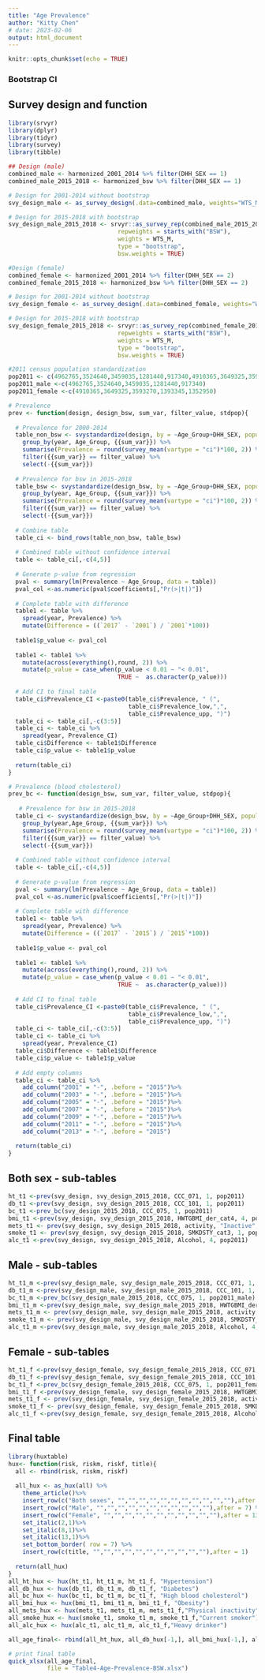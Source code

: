 ---
title: "Age Prevalence"
author: "Kitty Chen"
# date: 2023-02-06
output: html_document
---

```{r setup, include=FALSE}
knitr::opts_chunk$set(echo = TRUE)
```

### Bootstrap CI

## Survey design and function
```{r message=FALSE, warning=FALSE}
library(srvyr)
library(dplyr)
library(tidyr)
library(survey)
library(tibble)

## Design (male)
combined_male <- harmonized_2001_2014 %>% filter(DHH_SEX == 1)
combined_male_2015_2018 <- harmonized_bsw %>% filter(DHH_SEX == 1)

# Design for 2001-2014 without bootstrap
svy_design_male <- as_survey_design(.data=combined_male, weights="WTS_M")

# Design for 2015-2018 with bootstrap
svy_design_male_2015_2018 <- srvyr::as_survey_rep(combined_male_2015_2018,
                               repweights = starts_with("BSW"),
                               weights = WTS_M,
                               type = "bootstrap",
                               bsw.weights = TRUE)

#Design (female)
combined_female <- harmonized_2001_2014 %>% filter(DHH_SEX == 2)
combined_female_2015_2018 <- harmonized_bsw %>% filter(DHH_SEX == 2)

# Design for 2001-2014 without bootstrap
svy_design_female <- as_survey_design(.data=combined_female, weights="WTS_M")

# Design for 2015-2018 with bootstrap
svy_design_female_2015_2018 <- srvyr::as_survey_rep(combined_female_2015_2018,
                               repweights = starts_with("BSW"),                         
                               weights = WTS_M,
                               type = "bootstrap",
                               bsw.weights = TRUE)

#2011 census population standardization
pop2011 <- c(4962765,3524640,3459035,1281440,917340,4910365,3649325,3593270,1393345,1352950)
pop2011_male <-c(4962765,3524640,3459035,1281440,917340)
pop2011_female <-c(4910365,3649325,3593270,1393345,1352950)

# Prevalence
prev <- function(design, design_bsw, sum_var, filter_value, stdpop){
  
  # Prevalence for 2000-2014
  table_non_bsw <- svystandardize(design, by = ~Age_Group+DHH_SEX, population = stdpop)%>%
    group_by(year, Age_Group, {{sum_var}}) %>%
    summarise(Prevalence = round(survey_mean(vartype = "ci")*100, 2)) %>%
    filter({{sum_var}} == filter_value) %>%
    select(-{{sum_var}})
  
  # Prevalence for bsw in 2015-2018
  table_bsw <- svystandardize(design_bsw, by = ~Age_Group+DHH_SEX, population = stdpop)%>%
    group_by(year, Age_Group, {{sum_var}}) %>%
    summarise(Prevalence = round(survey_mean(vartype = "ci")*100, 2)) %>%
    filter({{sum_var}} == filter_value) %>%
    select(-{{sum_var}})
  
  # Combine table
  table_ci <- bind_rows(table_non_bsw, table_bsw)
  
  # Combined table without confidence interval
  table <- table_ci[,-c(4,5)]
  
  # Generate p-value from regression
  pval <- summary(lm(Prevalence ~ Age_Group, data = table))
  pval_col <-as.numeric(pval$coefficients[,"Pr(>|t|)"])
  
  # Complete table with difference
  table1 <- table %>%
    spread(year, Prevalence) %>%
    mutate(Difference = ((`2017` - `2001`) / `2001`*100))
  
  table1$p_value <- pval_col
  
  table1 <- table1 %>% 
    mutate(across(everything(),round, 2)) %>%
    mutate(p_value = case_when(p_value < 0.01 ~ "< 0.01",
                               TRUE ~  as.character(p_value)))
  
  # Add CI to final table
  table_ci$Prevalence_CI <-paste0(table_ci$Prevalence, " (", 
                                  table_ci$Prevalence_low,",", 
                                  table_ci$Prevalence_upp, ")")
  table_ci <- table_ci[,-c(3:5)]
  table_ci <- table_ci %>%
    spread(year, Prevalence_CI)
  table_ci$Difference <- table1$Difference
  table_ci$p_value <- table1$p_value
  
  return(table_ci)
}

# Prevalence (blood cholesterol)
prev_bc <- function(design_bsw, sum_var, filter_value, stdpop){
  
   # Prevalence for bsw in 2015-2018
  table_ci <- svystandardize(design_bsw, by = ~Age_Group+DHH_SEX, population = stdpop)%>%
    group_by(year,Age_Group, {{sum_var}}) %>%
    summarise(Prevalence = round(survey_mean(vartype = "ci")*100, 2)) %>%
    filter({{sum_var}} == filter_value) %>%
    select(-{{sum_var}})
  
  # Combined table without confidence interval
  table <- table_ci[,-c(4,5)]
  
  # Generate p-value from regression
  pval <- summary(lm(Prevalence ~ Age_Group, data = table))
  pval_col <-as.numeric(pval$coefficients[,"Pr(>|t|)"])
  
  # Complete table with difference
  table1 <- table %>%
    spread(year, Prevalence) %>%
    mutate(Difference = ((`2017` - `2015`) / `2015`*100))
  
  table1$p_value <- pval_col
  
  table1 <- table1 %>% 
    mutate(across(everything(),round, 2)) %>%
    mutate(p_value = case_when(p_value < 0.01 ~ "< 0.01",
                               TRUE ~  as.character(p_value)))
  
  # Add CI to final table
  table_ci$Prevalence_CI <-paste0(table_ci$Prevalence, " (", 
                                  table_ci$Prevalence_low,",", 
                                  table_ci$Prevalence_upp, ")")
  table_ci <- table_ci[,-c(3:5)]
  table_ci <- table_ci %>%
    spread(year, Prevalence_CI)
  table_ci$Difference <- table1$Difference
  table_ci$p_value <- table1$p_value 
  
  # Add empty columns
  table_ci <- table_ci %>%
    add_column("2001" = "-", .before = "2015")%>%
    add_column("2003" = "-", .before = "2015")%>%
    add_column("2005" = "-", .before = "2015")%>%
    add_column("2007" = "-", .before = "2015")%>%
    add_column("2009" = "-", .before = "2015")%>%
    add_column("2011" = "-", .before = "2015")%>%
    add_column("2013" = "-", .before = "2015") 
  
  return(table_ci)
}

```

## Both sex - sub-tables
```{r All}
ht_t1 <-prev(svy_design, svy_design_2015_2018, CCC_071, 1, pop2011)
db_t1 <-prev(svy_design, svy_design_2015_2018, CCC_101, 1, pop2011)
bc_t1 <-prev_bc(svy_design_2015_2018, CCC_075, 1, pop2011)
bmi_t1 <-prev(svy_design, svy_design_2015_2018, HWTGBMI_der_cat4, 4, pop2011)
mets_t1 <- prev(svy_design, svy_design_2015_2018, activity, "Inactive", pop2011)
smoke_t1 <- prev(svy_design, svy_design_2015_2018, SMKDSTY_cat3, 1, pop2011)
alc_t1 <-prev(svy_design, svy_design_2015_2018, Alcohol, 4, pop2011)

```

## Male - sub-tables
```{r Male}
ht_t1_m <-prev(svy_design_male, svy_design_male_2015_2018, CCC_071, 1, pop2011_male)
db_t1_m <-prev(svy_design_male, svy_design_male_2015_2018, CCC_101, 1, pop2011_male)
bc_t1_m <-prev_bc(svy_design_male_2015_2018, CCC_075, 1, pop2011_male)
bmi_t1_m <-prev(svy_design_male, svy_design_male_2015_2018, HWTGBMI_der_cat4, 4, pop2011_male)
mets_t1_m <- prev(svy_design_male, svy_design_male_2015_2018, activity, "Inactive", pop2011_male)
smoke_t1_m <- prev(svy_design_male, svy_design_male_2015_2018, SMKDSTY_cat3, 1, pop2011_male)
alc_t1_m <-prev(svy_design_male, svy_design_male_2015_2018, Alcohol, 4, pop2011_male)

```

## Female - sub-tables
```{r Female}
ht_t1_f <-prev(svy_design_female, svy_design_female_2015_2018, CCC_071, 1, pop2011_female)
db_t1_f <-prev(svy_design_female, svy_design_female_2015_2018, CCC_101, 1, pop2011_female)
bc_t1_f <-prev_bc(svy_design_female_2015_2018, CCC_075, 1, pop2011_female)
bmi_t1_f <-prev(svy_design_female, svy_design_female_2015_2018, HWTGBMI_der_cat4, 4, pop2011_female)
mets_t1_f <- prev(svy_design_female, svy_design_female_2015_2018, activity, "Inactive", pop2011_female)
smoke_t1_f <- prev(svy_design_female, svy_design_female_2015_2018, SMKDSTY_cat3, 1, pop2011_female)
alc_t1_f <-prev(svy_design_female, svy_design_female_2015_2018, Alcohol, 4, pop2011_female)

```

## Final table
```{r Final table}
library(huxtable)
hux<- function(risk, riskm, riskf, title){
  all <- rbind(risk, riskm, riskf)
  
  all_hux <- as_hux(all) %>%
    theme_article()%>%
    insert_row(c("Both sexes", "","","","","","","","","","",""),after = 1) %>%
    insert_row(c("Male", "","","","","","","","","","",""),after = 7) %>%
    insert_row(c("Female", "","","","","","","","","","",""),after = 13) %>%
    set_italic(2,1)%>%
    set_italic(8,1)%>%
    set_italic(13,1)%>%
    set_bottom_border( row = 7) %>%
    insert_row(c(title, "","","","","","","","","","",""),after = 1)
  
  return(all_hux)
}
all_ht_hux <- hux(ht_t1, ht_t1_m, ht_t1_f, "Hypertension")
all_db_hux <- hux(db_t1, db_t1_m, db_t1_f, "Diabetes")
all_bc_hux <- hux(bc_t1, bc_t1_m, bc_t1_f, "High blood cholesterol")
all_bmi_hux <- hux(bmi_t1, bmi_t1_m, bmi_t1_f, "Obesity")
all_mets_hux <- hux(mets_t1, mets_t1_m, mets_t1_f,"Physical inactivity")
all_smoke_hux <- hux(smoke_t1, smoke_t1_m, smoke_t1_f,"Current smoker")
all_alc_hux <- hux(alc_t1, alc_t1_m, alc_t1_f,"Heavy drinker")

all_age_final<- rbind(all_ht_hux, all_db_hux[-1,], all_bmi_hux[-1,], all_mets_hux[-1,], all_smoke_hux[-1,], all_alc_hux[-1,], all_bc_hux[-1,])

# print final table
quick_xlsx(all_age_final,
           file = "Table4-Age-Prevalence-BSW.xlsx")
```
